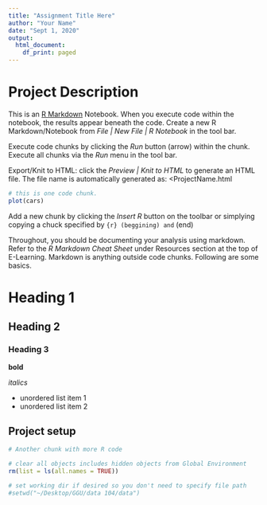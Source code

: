 ```yaml
---
title: "Assignment Title Here"
author: "Your Name"
date: "Sept 1, 2020"
output:
  html_document:
    df_print: paged
---
```

# Project Description

This is an [R Markdown](http://rmarkdown.rstudio.com) Notebook. When you execute code within the notebook, the results appear beneath the code. Create a new R Markdown/Notebook from *File | New File | R Notebook* in the tool bar.

Execute code chunks by clicking the *Run* button (arrow) within the chunk. Execute all chunks via the *Run* menu in the tool bar.

Export/Knit to HTML: click the *Preview | Knit to HTML* to generate an HTML file. The file name is automatically generated as: <ProjectName.html


```r
# this is one code chunk. 
plot(cars)
```

Add a new chunk by clicking the *Insert R* button on the toolbar or simplying copying a chuck specified by ```{r} (beggining) and ``` (end)

Throughout, you should be documenting your analysis using markdown. Refer to the *R Markdown Cheat Sheet* under Resources section at the top of E-Learning. Markdown is anything outside code chunks. Following are some basics.

# Heading 1
## Heading 2
### Heading 3

**bold**

*italics*

* unordered list item 1
* unordered list item 2

## Project setup

```r
# Another chunk with more R code

# clear all objects includes hidden objects from Global Environment
rm(list = ls(all.names = TRUE)) 

# set working dir if desired so you don't need to specify file path
#setwd("~/Desktop/GGU/data 104/data")
```